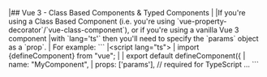 <framework-specific-section frameworks="vue">
<note>
|## Vue 3 - Class Based Components & Typed Components
|
|If you're using a Class Based Component (i.e. you're using `vue-property-decorator`/`vue-class-component`), or if you're using a vanilla Vue 3 component
|with `lang='ts'` then you'll need to specify the `params` object as a `prop`.
|
</note>
</framework-specific-section>

<framework-specific-section frameworks="vue">
For example:
```
|&lt;script lang="ts">
|    import {defineComponent} from "vue";
|
|    export default defineComponent({
|        name: "MyComponent",
|        props: ['params'],  // required for TypeScript ...
```
</framework-specific-section>